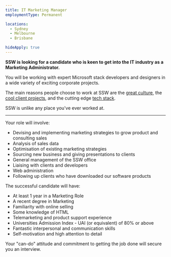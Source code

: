 ```yaml
---
title: IT Marketing Manager
employmentType: Permanent

locations: 
  - Sydney
  - Melbourne
  - Brisbane

hideApply: true
---
```

        
**SSW is looking for a candidate who is keen to get into the IT industry as a Marketing Administrator.**

You will be working with expert Microsoft stack developers and designers in a wide variety of exciting corporate projects.  

The main reasons people choose to work at SSW are the [great culture](https://www.ssw.com.au/company/culture), the [cool client projects](https://www.ssw.com.au/company/clients), and the cutting edge [tech stack](https://www.ssw.com.au/consulting).  

SSW is unlike any place you've ever worked at.

---

Your role will involve:

* Devising and implementing marketing strategies to grow product and consulting sales
* Analysis of sales data
* Optimisation of existing marketing strategies
* Sourcing new business and giving presentations to clients
* General management of the SSW office
* Liaising with clients and developers
* Web administration
* Following up clients who have downloaded our software products

The successful candidate will have:

* At least 1 year in a Marketing Role
* A recent degree in Marketing
* Familiarity with online selling
* Some knowledge of HTML
* Telemarketing and product support experience
* Universities Admission Index - UAI (or equivalent) of 80% or above
* Fantastic interpersonal and communication skills
* Self-motivation and high attention to detail

Your "can-do" attitude and commitment to getting the job done will secure you an interview.


